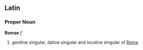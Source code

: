 ==Latin==
===Proper Noun===
'''Romae''' ''f''

#genitive singular, dative singular and locative singular of [[Roma]]